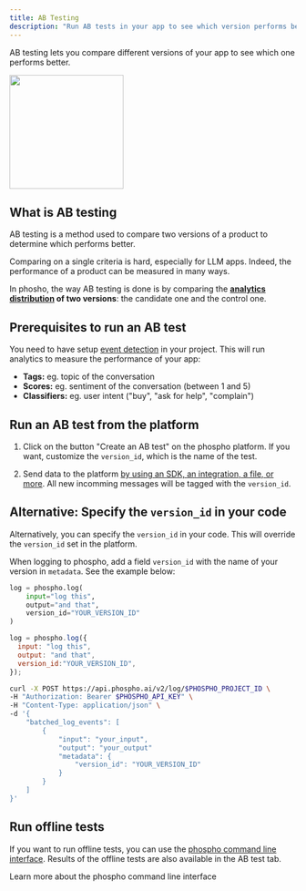 ```yaml
---
title: AB Testing
description: "Run AB tests in your app to see which version performs better"
---
```


AB testing lets you compare different versions of your app to see which one performs better.

<img height="200" src="/images/explore/abtest.jpeg" />

## What is AB testing

AB testing is a method used to compare two versions of a product to determine which performs better. 

Comparing on a single criteria is hard, especially for LLM apps. Indeed, the performance of a product can be measured in many ways.

In phosho, the way AB testing is done is by comparing the **[analytics distribution](/guides/events) of two versions**: the candidate one and the control one.

## Prerequisites to run an AB test

You need to have setup [event detection](/guides/events) in your project. This will run analytics to measure the performance of your app: 

- **Tags:** eg. topic of the conversation
- **Scores:** eg. sentiment of the conversation (between 1 and 5)
- **Classifiers:** eg. user intent ("buy", "ask for help", "complain")

## Run an AB test from the platform

1. Click on the button "Create an AB test" on the phospho platform. If you want, customize the `version_id`, which is the name of the test. 

2. Send data to the platform [by using an SDK, an integration, a file, or more](/getting-started). All new incomming messages will be tagged with the `version_id`. 

## Alternative: Specify the `version_id` in your code

Alternatively, you can specify the `version_id` in your code. This will override the `version_id` set in the platform.

When logging to phospho, add a field `version_id` with the name of your version in `metadata`. See the example below:

<CodeGroup>

```python Python
log = phospho.log(
    input="log this",
    output="and that",
    version_id="YOUR_VERSION_ID"
)
```

```javascript JavaScript
log = phospho.log({
  input: "log this",
  output: "and that",
  version_id:"YOUR_VERSION_ID",
});
```

```bash HTTP API
curl -X POST https://api.phospho.ai/v2/log/$PHOSPHO_PROJECT_ID \
-H "Authorization: Bearer $PHOSPHO_API_KEY" \
-H "Content-Type: application/json" \
-d '{
    "batched_log_events": [
        {
            "input": "your_input",
            "output": "your_output"
            "metadata": {
                "version_id": "YOUR_VERSION_ID"
            }
        }
    ]
}'
```
</CodeGroup>

## Run offline tests

If you want to run offline tests, you can use the [phospho command line interface](/cli). Results of the offline tests are also available in the AB test tab.

<Card title="phospho CLI" href="/cli" icon="square-terminal">
Learn more about the phospho command line interface
</Card>
